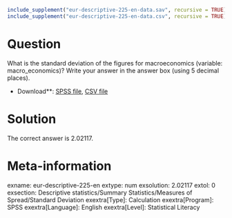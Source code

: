 ```r
include_supplement("eur-descriptive-225-en-data.sav", recursive = TRUE)
include_supplement("eur-descriptive-225-en-data.csv", recursive = TRUE)
```

Question
========
What is the standard deviation of the figures for macroeconomics (variable: macro_economics)? Write your answer in the answer box (using 5 decimal places).

* Download**: [SPSS file](eur-descriptive-225-en-data.sav), [CSV file](eur-descriptive-225-en-data.csv)


Solution
========
The correct answer is 2.02117.

Meta-information
================
exname: eur-descriptive-225-en
extype: num
exsolution: 2.02117
extol: 0
exsection: Descriptive statistics/Summary Statistics/Measures of Spread/Standard Deviation
exextra[Type]: Calculation
exextra[Program]: SPSS
exextra[Language]: English
exextra[Level]: Statistical Literacy
